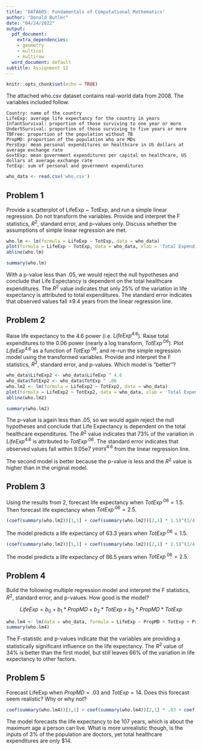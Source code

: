 ```yaml
---
title: 'DATA605: Fundamentals of Computational Mathematics'
author: "Donald Butler"
date: "04/24/2022"
output:
  pdf_document:
    extra_dependencies:
    - geometry
    - multicol
    - multirow
  word_document: default
subtitle: Assignment 12
---
```


```r
knitr::opts_chunk$set(echo = TRUE)
```

The attached who.csv dataset contains real-world data from 2008. The variables included follow.

```
Country: name of the country
LifeExp: average life expectancy for the country in years
InfantSurvival: proportion of those surviving to one year or more
Under5Survival: proportion of those surviving to five years or more
TBFree: proportion of the population without TB
PropMD: proportion of the population who are MDs
PersExp: mean personal expenditures on healthcare in US dollars at average exchange rate
GovtExp: mean government expenditures per capital on healthcare, US dollars at average exchange rate
TotExp: sum of personal and government expenditures
```

```r
who_data <- read.csv('who.csv')
```


## Problem 1

Provide a scatterplot of LifeExp ~ TotExp, and run a simple linear regression. Do not transform the variables. Provide and interpret the F statistics, $R^2$, standard error, and p-values only. Discuss whether the assumptions of simple linear regression are met.

```r
who.lm <- lm(formula = LifeExp ~ TotExp, data = who_data)
plot(formula = LifeExp ~ TotExp, data = who_data, xlab = 'Total Expenditures', ylab = 'Life Expectancy')
abline(who.lm)
```


```r
summary(who.lm)
```

With a p-value less than .05, we would reject the null hypotheses and conclude that Life Expectancy is dependent on the total healthcare expenditures. The $R^2$ value indicates that only 25% of the variation in life expectancy is attributed to total expenditures. The standard error indicates that observed values fall  $\pm 9.4$ years from the linear regression line.

## Problem 2

Raise life expectancy to the 4.6 power (i.e. $LifeExp^{4.6}$). Raise total expenditures to the 0.06 power (nearly a log transform, $TotExp^{.06}$). Plot $LifeExp^{4.6}$ as a function of $TotExp^{.06}$, and re-run the simple regression model using the transformed variables. Provide and interpret the F statistics, $R^2$, standard error, and p-values. Which model is "better"?

```r
who_data$LifeExp2 <- who_data$LifeExp ^ 4.6
who_data$TotExp2 <- who_data$TotExp ^ .06
who.lm2 <- lm(formula = LifeExp2 ~ TotExp2, data = who_data)
plot(formula = LifeExp2 ~ TotExp2, data = who_data, xlab = 'Total Expenditures', ylab = 'Life Expectancy')
abline(who.lm2)
```

```r
summary(who.lm2)
```

The p-value is again less than .05, so we would again reject the null hypotheses and conclude that Life Expectancy is dependent on the total healthcare expenditures. The $R^2$ value indicates that 73% of the variation in $LifeExp^{4.6}$ is attributed to $TotExp^{.06}$. The standard error indicates that observed values fall  within 9.05e7 $years^{4.6}$ from the linear regression line.

The second model is better because the p-value is less and the $R^2$ value is higher than in the original model.

## Problem 3

Using the results from 2, forecast life expectancy when $TotExp^{.06} = 1.5$. Then forecast life expectancy when $TotExp^{.06}=2.5$.

```r
(coef(summary(who.lm2))[1,1] + coef(summary(who.lm2))[2,1] * 1.5)^(1/4.6)
```

The model predicts a life expectancy of 63.3 years when $TotExp^{.06} = 1.5$. 

```r
(coef(summary(who.lm2))[1,1] + coef(summary(who.lm2))[2,1] * 2.5)^(1/4.6)
```

The model predicts a life expectancy of 86.5 years when $TotExp^{.06} = 2.5$. 

## Problem 4

Build the following multiple regression model and interpret the F statistics, $R^2$, standard error, and p-values. How good is the model?

$$LifeExp = b_0 + b_1 * PropMD + b_2 * TotExp + b_3 * PropMD * TotExp$$


```r
who.lm4 <- lm(data = who_data, formula = LifeExp ~ PropMD + TotExp + PropMD * TotExp)
summary(who.lm4)
```

The F-statistic and p-values indicate that the variables are providing a statistically significant influence on the life expectancy. The $R^2$ value of 34% is better than the first model, but still leaves 66% of the variation in life expectancy to other factors.

## Problem 5

Forecast LifeExp when $PropMD = .03$ and $TotExp = 14$. Does this forecast seem realistic? Why or why not?

```r
coef(summary(who.lm4))[1,1] + coef(summary(who.lm4))[2,1] * .03 + coef(summary(who.lm4))[3,1] * 14 + coef(summary(who.lm4))[4,1] * .03 * 14
```

The model forecasts the life expectancy to be 107 years, which is about the maximum age a person can live. What is more unrealistic though, is the inputs of 3% of the population are doctors, yet total healthcare expenditures are only $14.

